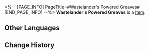 <%-- [PAGE_INFO]
PageTitle=#Wastelander's Powered Greaves#
[END_PAGE_INFO] --%>
{{Item Infobox
|id          = 41124
|image       = Item Wastelander's Powered Greaves.png
|type        = 
|invCategory = Relics
|rarity      = 3
|effect      = 
|description = The leg part of powered armor, an exoskeleton made from scrap metals and old wires.
|source1     = [[Cavern of Corrosion: Stargazer Navalia]]
}}
'''Wastelander's Powered Greaves''' is a [[Item]].

==Other Languages==
{{Other Languages
|en   = Wastelander's Powered Greaves
|zhs  = 废土客的动力腿甲
|zht  = 廢土客的動力腿甲
|ja   = 廃土客の動力腿甲
|ko   = 황야인의 동력 다리 갑옷
|es   = Grebas propulsadas del habitante del yermo
|fr   = Grèves motorisées du Ferrailleur
|ru   = Силовые наголенники головореза
|th   = Wastelander's Powered Greaves
|vi   = Giáp Chân Động Lực Của Kẻ Hoang Dã
|de   = Motorbeinschienen des Ödländers
|id   = Wastelander's Powered Greaves
|pt   = Grevas Potentes do Andarilho
}}

==Change History==
{{Change History|1.0}}